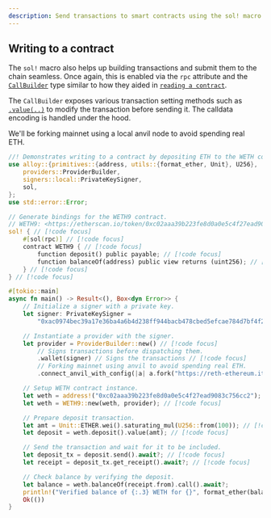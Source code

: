 ```yaml
---
description: Send transactions to smart contracts using the sol! macro's CallBuilder for seamless write operations
---
```


## Writing to a contract

The `sol!` macro also helps up building transactions and submit them to the chain seamless.
Once again, this is enabled via the `rpc` attribute and the [`CallBuilder`](https://docs.rs/alloy/latest/alloy/contract/struct.CallBuilder.html) type similar to how they aided in [`reading a contract`](/contract-interactions/read-contract).

The `CallBuilder` exposes various transaction setting methods such as [`.value(..)`](https://docs.rs/alloy/latest/alloy/contract/struct.CallBuilder.html#method.value) to modify the transaction before sending it. The calldata encoding is handled under the hood.

We'll be forking mainnet using a local anvil node to avoid spending real ETH.

```rust showLineNumbers [write_contract.rs]
//! Demonstrates writing to a contract by depositing ETH to the WETH contract.
use alloy::{primitives::{address, utils::{format_ether, Unit}, U256},
    providers::ProviderBuilder,
    signers::local::PrivateKeySigner,
    sol,
};
use std::error::Error;

// Generate bindings for the WETH9 contract.
// WETH9: <https://etherscan.io/token/0xc02aaa39b223fe8d0a0e5c4f27ead9083c756cc2>
sol! { // [!code focus]
    #[sol(rpc)] // [!code focus]
    contract WETH9 { // [!code focus]
        function deposit() public payable; // [!code focus]
        function balanceOf(address) public view returns (uint256); // [!code focus]
    } // [!code focus]
} // [!code focus]

#[tokio::main]
async fn main() -> Result<(), Box<dyn Error>> {
    // Initialize a signer with a private key.
    let signer: PrivateKeySigner =
        "0xac0974bec39a17e36ba4a6b4d238ff944bacb478cbed5efcae784d7bf4f2ff80".parse()?;

    // Instantiate a provider with the signer.
    let provider = ProviderBuilder::new() // [!code focus]
        // Signs transactions before dispatching them.
        .wallet(signer) // Signs the transactions // [!code focus]
        // Forking mainnet using anvil to avoid spending real ETH.
        .connect_anvil_with_config(|a| a.fork("https://reth-ethereum.ithaca.xyz/rpc"));

    // Setup WETH contract instance.
    let weth = address!("0xc02aaa39b223fe8d0a0e5c4f27ead9083c756cc2");
    let weth = WETH9::new(weth, provider); // [!code focus]

    // Prepare deposit transaction.
    let amt = Unit::ETHER.wei().saturating_mul(U256::from(100)); // [!code focus]
    let deposit = weth.deposit().value(amt); // [!code focus]

    // Send the transaction and wait for it to be included.
    let deposit_tx = deposit.send().await?; // [!code focus]
    let receipt = deposit_tx.get_receipt().await?; // [!code focus]

    // Check balance by verifying the deposit.
    let balance = weth.balanceOf(receipt.from).call().await?;
    println!("Verified balance of {:.3} WETH for {}", format_ether(balance), receipt.from); // [!code focus]
    Ok(())
}
```
